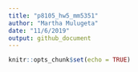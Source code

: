 ```yaml
---
title: "p8105_hw5_mm5351"
author: "Martha Mulugeta"
date: "11/6/2019"
output: github_document
---
```


```r
knitr::opts_chunk$set(echo = TRUE)
```
